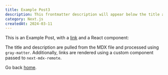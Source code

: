 ```yaml
---
title: Example Post3
description: This frontmatter description will appear below the title and description are pulled from the MDX file and processed using `gray-matter`. Additionally, links are rendered using a custom component passed to `next-mdx-remote`.
category: Next.js
createdAt: 2024-03-11
---
```


This is an Example Post, with a [link](https://nextjs.org) and a React component:

The title and description are pulled from the MDX file and processed using `gray-matter`. Additionally, links are rendered using a custom component passed to `next-mdx-remote`.

Go back [home](/).
